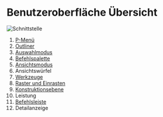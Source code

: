# Benutzeroberfläche Übersicht

![Schnittstelle](/img/interface.png)

1. [P-Menü](./file-menu)
2. [Outliner](./outliner)
3. [Auswahlmodus](./selection-mode)
4. [Befehlspalette](./command-palette)
5. [Ansichtsmodus](./view-mode)
6. Ansichtswürfel
7. [Werkzeuge](../tool)
8. [Raster und Einrasten](./grid-and-snap)
9. [Konstruktionsebene](./construction-plane)
10. Leistung
11. [Befehlsleiste](./command-bar)
12. Detailanzeige

